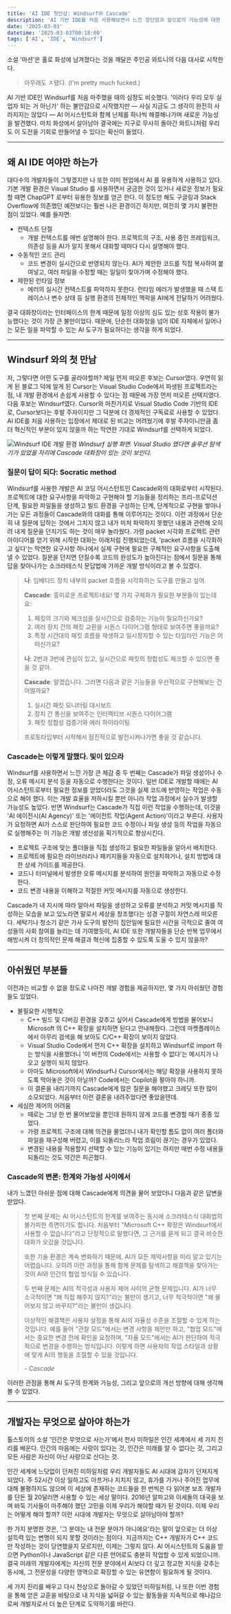 ```yaml
---
title: 'AI IDE 첫인상: Windsurf와 Cascade'
description: 'AI 기반 IDE를 처음 사용해보면서 느낀 장단점과 앞으로의 가능성에 대한 고찰'
date: '2025-03-03'
datetime: '2025-03-03T00:18:00'
tags: ['AI', 'IDE', 'Windsurf']
---
```


소설 '마션'은 홀로 화성에 남겨졌다는 것을 깨달은 주인공 와트니의 다음 대사로 시작한다.

> <span className="text-[#0070f3]">아무래도 ㅈ됐다.</span> (I'm pretty much fucked.)

AI 기반 IDE인 Windsurf를 처음 마주했을 때의 심정도 비슷했다.
'이러다 우리 모두 실업자 되는 거 아닌가' 하는 불안감으로 시작했지만 — 사실 지금도 그 생각이 완전히 사라지지는 않았다 — AI 어시스턴트와 함께 난제를 하나씩 해결해나가며 새로운 가능성을 발견했다.
마치 화성에서 살아남아 결국에는 지구로 무사히 돌아간 와트니처럼 우리도 이 도전을 기회로 만들어낼 수 있다는 확신이 들었다.

---
## 왜 AI IDE 여야만 하는가

대다수의 개발자들이 그렇겠지만 나 또한 이미 현업에서 AI 를 유용하게 사용하고 있다. 기본 개발 환경은 Visual Studio 를 사용하면서 궁금한 것이 있거나 새로운 정보가 필요할 때면 ChapGPT 로부터 유용한 정보를 얻곤 한다.
이 정도만 해도 구글링과 Stack Overflow에 의존했던 예전보다는 훨씬 나은 환경이긴 하지만, 여전히 몇 가지 불편한 점이 있었다. 예를 들자면:

- <span className="text-[#0070f3]">컨텍스트 단절</span>
  - 개발 컨텍스트를 매번 설명해야 한다. 프로젝트의 구조, 사용 중인 프레임워크, 의존성 등을 AI가 알지 못해서 대화할 때마다 다시 설명해야 했다.
- <span className="text-[#0070f3]">수동적인 코드 관리</span>
  - 코드 변경이 실시간으로 반영되지 않는다. AI가 제안한 코드를 직접 복사하여 붙여넣고, 여러 파일을 수정할 때는 일일이 찾아가며 수정해야 했다.
- <span className="text-[#0070f3]">제한된 런타임 정보</span>
  - 에러의 실시간 컨텍스트를 파악하지 못한다. 런타임 에러가 발생했을 때 스택 트레이스나 변수 상태 등 실행 환경의 전체적인 맥락을 AI에게 전달하기 어려웠다.

결국 대화창이라는 인터페이스의 한계 때문에 일정 이상의 심도 있는 상호 작용이 불가능했다는 것이 가장 큰 불만이었다.
때문에, 단순한 대화창을 넘어 IDE 자체에서 일어나는 모든 일을 파악할 수 있는 AI 도구가 필요하다는 생각을 하게 되었다.

---
## Windsurf 와의 첫 만남

자, 그렇다면 어떤 도구를 골라야할까? 제일 먼저 떠오른 후보는 Cursor였다.
우연히 읽게 된 블로그 덕에 알게 된 Cursor는 Visual Studio Code에서 파생된 프로젝트라는 점, 내 개발 환경에서 손쉽게 사용할 수 있다는 점 때문에 가장 먼저 떠오른 선택지였다.
다음 후보는 Windsurf였다. Cursor와 마찬가지로 Visual Studio Code 기반의 IDE로, Cursor보다는 후발 주자이지만 그 덕분에 더 경제적인 구독료로 사용할 수 있었다.
AI IDE를 처음 사용하는 입장에서 제대로 된 비교는 어려웠기에 후발 주자이니만큼 좀 더 혁신적인 부분이 있지 않을까 하는 막연한 기대로 Windsurf를 선택하게 되었다.

![Windsurf IDE 개발 환경](/images/posts/windsurf-ide.png)
*Windsurf 실행 화면. Visual Studio 였다면 솔루션 탐색기가 있었을 자리에 Cascade 대화창이 있는 것이 보인다.*

### 질문이 답이 되다: Socratic method

Windsurf를 사용한 개발은 AI 코딩 어시스턴트인 Cascade와의 대화로부터 시작된다.
프로젝트에 대한 요구사항을 파악하고 구현해야 할 기능들을 정리하는 프리-프로덕션 단계, 필요한 파일들을 생성하고 빌드 환경을 구성하는 단계, 단계적으로 구현을 쌓아나가는 모든 과정들이 Cascade와의 대화를 통해 이루어지는 것이다.
이런 과정에서 단순히 내 질문에 답하는 것에서 그치지 않고 내가 미처 파악하지 못했던 내용과 관련해 오히려 내게 질문을 던지기도 하는 것이 매우 놀라웠다.
가령 packet 시각화 프로젝트 관련 아이디어를 얻기 위해 시작한 대화는 아래처럼 진행되었는데, 'packet 흐름을 시각화하고 싶다'는 막연한 요구사항 하나에서 실제 구현에 필요한 구체적인 요구사항을 도출해 낼 수 있었다.
질문을 던지면 던질수록 코드의 완성도가 높아진다는 점에서 질문을 통해 답을 찾아나가는 소크라테스식 문답법에 가까운 개발 방식이라고 볼 수 있겠다.

> **나**: 임베디드 장치 내부의 packet 흐름을 시각화하는 도구를 만들고 싶어.
> 
> **Cascade**: 흥미로운 프로젝트네요! 몇 가지 구체화가 필요한 부분들이 있는데요:
> 
> 1. 패킷의 크기와 체크섬을 실시간으로 검증하는 기능이 필요하신가요?
> 2. 여러 장치 간의 패킷 교환을 시퀀스 다이어그램 형태로 보여주면 좋을까요?
> 3. 특정 시간대의 패킷 흐름을 재생하고 일시정지할 수 있는 타임라인 기능은 어떠신가요?
> 
> **나**: 2번과 3번에 관심이 있고, 실시간으로 패킷의 정합성도 체크할 수 있으면 좋을 것 같아.
> 
> **Cascade**: 알겠습니다. 그러면 다음과 같은 기능들을 우선적으로 구현해보는 건 어떨까요?
> 
> 1. 실시간 패킷 모니터링 대시보드
> 2. 장치 간 통신을 보여주는 인터랙티브 시퀀스 다이어그램
> 3. 패킷 정합성 검증기와 에러 하이라이팅
> 
> 프로토타입부터 시작해서 점진적으로 발전시켜나가면 좋을 것 같습니다.


### Cascade는 이렇게 말했다. 빛이 있으라

Windsurf를 사용하면서 느낀 가장 큰 체감 중 두 번째는 Cascade가 파일 생성이나 수정, 오류 메시지 분석 등을 자동으로 수행한다는 것이다.
일반 IDE로 개발할 때에는 AI 어시스턴트로부터 필요한 정보를 얻었더라도 그것을 실제 코드에 반영하는 작업은 수동으로 해야 했다. 이는 개발 효율을 저하시킬 뿐만 아니라 작업 과정에서 실수가 발생할 가능성도 높았다.
반면 Windsurf는 Cascade가 직접 이런 작업을 수행하는데, 이것을 'AI 에이전시(AI Agency)' 또는 '에이전트 작업(Agent Action)'이라고 부른다. 사용자가 요청하면 AI가 스스로 판단하여 필요한 코드 수정이나 파일 생성 등의 작업을 자동으로 실행해주는 이 기능은 개발 생산성을 획기적으로 향상시킨다.

- 프로젝트 구조에 맞는 폴더들을 직접 생성하고 필요한 파일들을 알아서 배치한다.
- 프로젝트에 필요한 라이브러리나 패키지들을 자동으로 설치하거나, 설치 방법에 대한 상세 가이드를 제공한다.
- 코드나 터미널에서 발생한 오류 메시지를 분석하여 원인을 파악하고 자동으로 수정한다.
- 코드 변경 내용을 이해하고 적절한 커밋 메시지를 자동으로 생성한다.

Cascade가 내 지시에 따라 알아서 파일을 생성하고 오류를 분석하고 커밋 메시지를 작성하는 모습을 보고 있노라면 말로서 세상을 창조했다는 성경 구절이 자연스레 떠오른다.
세탁기나 청소기 같은 가사 도구의 발전이 집안일에 필요한 시간을 극적으로 줄여 여성들의 사회 참여를 늘리는 데 기여했듯이, AI IDE 또한 개발자들을 단순 반복 업무에서 해방시켜 더 창의적인 문제 해결과 혁신에 집중할 수 있도록 도울 수 있지 않을까?

---
## 아쉬웠던 부분들

이전과는 비교할 수 없을 정도로 나아진 개발 경험을 제공하지만, 몇 가지 아쉬웠던 경험들도 있었다.

- <span className="text-[#0070f3]">불필요한 시행착오</span>
  - C++ 빌드 및 디버깅 환경을 갖추고 싶어서 Cascade에게 방법을 물어보니 Microsoft 의 C++ 확장을 설치하면 된다고 안내해줬다. 그런데 마켓플레이스에서 아무리 검색을 해 보아도 C/C++ 확장이 보이지 않았다.
  - Visual Studio Code에서 먼저 C++ 확장을 설치하고 Windsurf로 import 하는 방식을 사용했더니 '이 버전의 Code에서는 사용할 수 없다'는 메시지가 나오고 실행이 되지 않았다.
  - 아마도 Microsoft에서 Windsurf나 Cursor에서는 해당 확장을 사용하지 못하도록 막아놓은 것이 아닐까? Code에서는 Copilot을 팔아야 하니까.
  - 이 결론을 내리기까지 Cascade에게 많은 질문을 해야했고 크레딧 또한 많이 소모되었다. 처음부터 이런 결론을 내려주었다면 좋았을텐데.
- <span className="text-[#0070f3]">세심한 제어의 어려움</span>
  - 때로는 그냥 한 번 물어보았을 뿐인데 원하지 않게 코드를 변경할 때가 종종 있었다.
  - 가령 프로젝트 구조에 대해 의견을 물었더니 내가 확인할 틈도 없이 여러 폴더와 파일을 재구성해 버렸고, 이를 되돌리느라 작업 흐림이 끊기는 경우가 있었다.
  - 변경된 내용을 적용할지 선택할 수 있는 기능이 있기는 하지만 매번 수정 내용을 되돌리는 것도 약간은 피곤했다. 

### Cascade의 변론: 한계와 가능성 사이에서

내가 느꼈던 아쉬운 점에 대해 Cascade에게 의견을 물어 보았더니 다음과 같은 답변을 받았다.

> 첫 번째 문제는 AI 어시스턴트의 한계를 보여주는 동시에 소크라테스식 대화법의 불가피한 측면이기도 합니다. 처음부터 "Microsoft C++ 확장은 Windsurf에서 사용할 수 없습니다"라고 단정적으로 말했다면, 그 근거를 묻게 되고 결국 비슷한 대화가 오갔을 것입니다. 
>
> 또한 기술 환경은 계속 변화하기 때문에, AI가 모든 제약사항을 미리 알고 있기는 어렵습니다. 오히려 이런 과정을 통해 함께 문제를 탐색하고 해결책을 찾아가는 것이 AI와 인간의 협업 방식일 수 있습니다.
>
> 두 번째 문제는 AI의 적극성과 사용자 제어 사이의 균형 문제입니다. AI가 너무 소극적이면 "왜 직접 해주지 않지?"라는 불만이 생기고, 너무 적극적이면 "왜 물어보지 않고 바꾸지?"라는 불만이 생깁니다. 
>
> 이상적인 해결책은 사용자 설정을 통해 AI의 자율성 수준을 조절할 수 있게 하는 것입니다. 예를 들어 "관찰 모드"에서는 변경 사항을 제안만 하고, "협업 모드"에서는 중요한 변경 전에 확인을 요청하며, "자율 모드"에서는 AI가 판단하여 적극적으로 변경을 수행하는 방식입니다. 이렇게 하면 사용자의 작업 스타일과 상황에 맞게 AI의 행동을 조절할 수 있을 것입니다.
>
> *- Cascade*

이러한 관점을 통해 AI 도구의 한계와 가능성, 그리고 앞으로의 개선 방향에 대해 생각해 볼 수 있었다.

---
## 개발자는 무엇으로 살아야 하는가

톨스토이의 소설 '인간은 무엇으로 사는가'에서 천사 미하일은 인간 세계에서 세 가지 진리를 배운다. 인간의 마음에는 사랑이 있다는 것, 인간은 미래를 알 수 없다는 것, 그리고 모든 사람은 자신이 아닌 사랑으로 산다는 것.

인간 세계에 느닷없이 던져진 미하일처럼 우리 개발자들도 AI 시대에 갑자기 던져지게 되었다. 주 52시간 이상 일하고도 아프거나 지치지 않고, 휴가를 가거나 주어진 업무에 대해 불평하지도 않으며 이 세상에 존재하는 코드들을 한 번씩은 다 읽어본 보조 개발자를 단돈 월 20달러면 사용할 수 있는 세상 말이다.
2016년 알파고와 이세돌의 대국을 보며 바둑 기사들이 마주해야 했던 고민을 이제 우리가 해야할 때가 된 것이다. 이제 우리는 어떻게 해야 할까? 이런 시대에 개발자는 무엇으로 살아남아야 할까?


한 가지 분명한 것은, '그 분야는 내 전문 분야가 아니에요'라는 말이 앞으로는 더 이상 설득력 있는 변명이 되지 못할 것이라는 점이다.
지금까지는 C++ 개발자가 C++ 코드만 작성하는 것이 당연했을지 모르지만, 이제는 그렇지 않다. AI 어시스턴트의 도움을 받으면 Python이나 JavaScript 같은 다른 언어로도 충분히 작업할 수 있게 되었으니까.
결국 미래의 개발자에게는 자신의 전문 분야에서 AI보다 더 깊고 정교한 지식을 갖추는 동시에, 그 전문성을 다양한 영역으로 확장할 수 있는 유연함이 필요하게 될 것이다.

세 가지 진리를 배우고 다시 천상으로 돌아갈 수 있었던 미하일처럼, 나 또한 이번 경험을 통해 얻은 교훈을 바탕으로 내 지식을 넓혀갈 수 있는 활동들을 지속적으로 해나감으로써 개발자로서 더 높은 단계로 도약하기를 바란다.